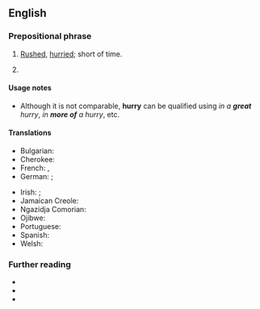 ==English==

===Prepositional phrase===
{{en-PP}}

# {{lb|en|adjectival}} [[rushed|Rushed]], [[hurried]]; short of time.
#: {{uxi|fr|I can’t stop now. I'm '''in a hurry'''.}}
# {{lb|en|adverbial}} {{rfdef|en}}

====Usage notes====
* Although it is not comparable, '''hurry''' can be qualified using ''in a '''great''' hurry'', ''in '''more of''' a hurry'', etc.

====Translations====
{{trans-top|rushed, hurried; short of time}}
* Bulgarian: {{t+|bg|нетърпеливо}}
* Cherokee: {{t|chr|ᎤᏩᏅᎦ}} {{qualifier|be in a hurry}}
* French: {{t|fr|en [[hâte]]}}, {{t+|fr|pressé}}
* German: {{t|de|in [[Eile]]}}; {{t|de|es [[eilig]] haben}} {{qualifier|be in a hurry}}
{{trans-mid}}
* Irish: {{t|ga|faoi dheifir}}; {{t|ga|[[deifir]] a bheith ort}} {{qualifier|be in a hurry}}
* Jamaican Creole: {{t|jam|pon haste}}
* Ngazidja Comorian: {{t|zdj|na fidjo}}
* Ojibwe: {{t|oj|wewiib}}
* Portuguese: {{t|pt|com pressa}}
* Spanish: {{t+|es|apurado}}
* Welsh: {{t|cy|ar frys}}
{{trans-bottom}}

===Further reading===
* {{R:Lexico}}
* {{R:Longman}}
* {{R:Collins}}